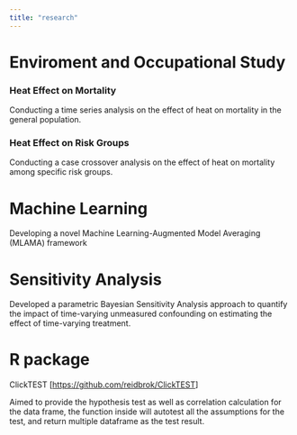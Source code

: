 ```yaml
---
title: "research"
---
```


# Enviroment and Occupational Study

### Heat Effect on Mortality

Conducting a time series analysis on the effect of heat on mortality in the general population.

### Heat Effect on Risk Groups

Conducting a case crossover analysis on the effect of heat on mortality among specific risk groups.

# Machine Learning 

Developing a novel Machine Learning-Augmented Model Averaging (MLAMA) framework

# Sensitivity Analysis 

Developed a parametric Bayesian Sensitivity Analysis approach to quantify the impact of time-varying unmeasured confounding on estimating the effect of time-varying treatment.

# R package

ClickTEST \[<https://github.com/reidbrok/ClickTEST>\]

Aimed to provide the hypothesis test as well as correlation calculation for the data frame, the function inside will autotest all the assumptions for the test, and return multiple dataframe as the test result.

